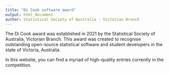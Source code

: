 ```yaml
---
title: "Di Cook software award"
output: html_document
author: Statistical Society of Australia - Victorian Branch
---
```


The Di Cook award was established in 2021 by the Statistical Society of Australia, Victorian Branch. This award was created to recognise outstanding open-source statistical software and student developers in the state of Victoria, Australia.

In this website, you can find a myriad of high-quality entries currently in the competition. 
